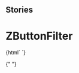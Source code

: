 
## Stories

<Meta title="Buttons/ZButtonFilter" component="z-button-filter" />

# ZButtonFilter

<Preview>
  <Story name="z-button-filter">
    {html`
      <z-button-filter
        filtername="${text("filtername", "filter 2")}"
        hasicon="${boolean("hasicon", true)}"
        isfixed="${text("isfixed", true)}"
      ></z-button-filter>
    `}
  </Story>
</Preview>

{" "}
<Props of="z-button-filter" />
